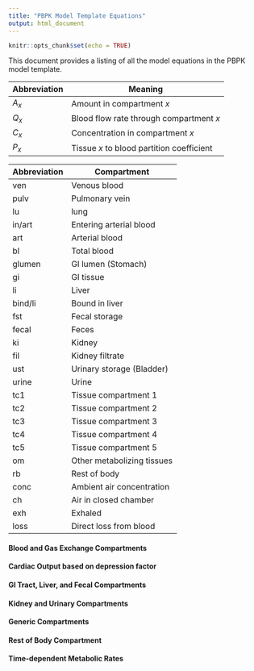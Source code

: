 ---
title: "PBPK Model Template Equations"
output: html_document
---

```{r setup, include=FALSE}
knitr::opts_chunk$set(echo = TRUE)
```

This document provides a listing of all the model equations in the PBPK model template.

Abbreviation | Meaning
----------   | ----------
$A_x$ | Amount in compartment $x$
$Q_x$ | Blood flow rate through compartment $x$
$C_x$ | Concentration in compartment $x$
$P_x$ | Tissue $x$ to blood partition coefficient

Abbreviation | Compartment
----------   | ----------
ven | Venous blood
pulv | Pulmonary vein
lu | lung
in/art | Entering arterial blood
art | Arterial blood
bl | Total blood
glumen | GI lumen (Stomach)
gi | GI tissue
li | Liver
bind/li | Bound in liver
fst | Fecal storage
fecal | Feces
ki | Kidney
fil | Kidney filtrate
ust | Urinary storage (Bladder)
urine | Urine
tc1 | Tissue compartment 1
tc2 | Tissue compartment 2
tc3 | Tissue compartment 3
tc4 | Tissue compartment 4
tc5 | Tissue compartment 5
om | Other metabolizing tissues
rb | Rest of body
conc | Ambient air concentration
ch | Air in closed chamber
exh | Exhaled
loss | Direct loss from blood


#### Blood and Gas Exchange Compartments
\begin{align}
\frac{d A_\text{bl}}{dt} &= 
\begin{cases}
0, \text{ if separate venous and arterial blood compartments} \\
F_\text{free}\left( \left(Q_\text{li}+Q_\text{gi}\right)\frac{C_\text{li}}{P_\text{li}} + Q_\text{ki}\frac{C_\text{ki}}{P_\text{ki}} + Q_\text{tc1}\frac{C_\text{tc1}}{P_\text{tc1}} + Q_\text{tc2}\frac{C_\text{tc2}}{P_\text{tc2}} + Q_\text{tc3}\frac{C_\text{tc3}}{P_\text{tc3}} + Q_\text{tc4}\frac{C_\text{tc4}}{P_\text{tc4}} + Q_\text{tc5}\frac{C_\text{tc5}}{P_\text{tc5}} + Q_\text{om}\frac{C_\text{om}}{P_\text{om}} + Q_\text{rb}\frac{C_\text{rb}}{P_\text{rb}}\right) + R_\text{IV} - F_\text{free}C_\text{art}\left( Q_\text{li} + Q_\text{ki} + Q_\text{gi} + Q_\text{tc1} + Q_\text{tc2} + Q_\text{tc3} + Q_\text{tc4} + Q_\text{tc5} + Q_\text{om} + Q_\text{rb} \right) - F_\text{free}k_\text{GFR}C_\text{art} - k_\text{ust}^\text{ven}A_\text{bl} - k_\text{loss}C_\text{bl}, \text{ otherwise}
\end{cases} \\ \\

\frac{d A_\text{loss}}{dt} &= \begin{cases}
k_\text{loss}C_\text{ven}, \text{ if separate venous and arterial blood compartments} \\
 k_\text{loss}C_\text{bl}, \text{ otherwise}
\end{cases} \\ \\
 

\frac{d A_\text{ven}}{dt} &= 
\begin{cases}
0, \text{ if steady state approximation for venous blood} \\
F_\text{free}\left( \left(Q_\text{li}+Q_\text{gi}\right)\frac{C_\text{li}}{P_\text{li}} + Q_\text{ki}\frac{C_\text{ki}}{P_\text{ki}} + Q_\text{tc1}\frac{C_\text{tc1}}{P_\text{tc1}} + Q_\text{tc2}\frac{C_\text{tc2}}{P_\text{tc2}} + Q_\text{tc3}\frac{C_\text{tc3}}{P_\text{tc3}} + Q_\text{tc4}\frac{C_\text{tc4}}{P_\text{tc4}} + Q_\text{tc5}\frac{C_\text{tc5}}{P_\text{tc5}} + Q_\text{om}\frac{C_\text{om}}{P_\text{om}} + Q_\text{rb}\frac{C_\text{rb}}{P_\text{rb}}\right) + R_\text{IV} - Q_\text{cardiac}C_\text{ven} - k_\text{ust}^\text{ven}A_\text{ven} - k_\text{loss}C_\text{ven}, \text{ otherwise}
\end{cases} \\ \\

C_\text{ven} &= 
\begin{cases}
\frac{1}{Q_\text{cardiac}}\left(F_\text{free}\left( \left(Q_\text{li}+Q_\text{gi}\right)\frac{C_\text{li}}{P_\text{li}} + Q_\text{ki}\frac{C_\text{ki}}{P_\text{ki}} + Q_\text{tc1}\frac{C_\text{tc1}}{P_\text{tc1}} + Q_\text{tc2}\frac{C_\text{tc2}}{P_\text{tc2}} + Q_\text{tc3}\frac{C_\text{tc3}}{P_\text{tc3}} + Q_\text{tc4}\frac{C_\text{tc4}}{P_\text{tc4}} + Q_\text{tc5}\frac{C_\text{tc5}}{P_\text{tc5}} + Q_\text{om}\frac{C_\text{om}}{P_\text{om}} + Q_\text{rb}\frac{C_\text{rb}}{P_\text{rb}}\right) + R_\text{IV}\right), \text{ if steady state approximation for venous blood} \\
 \frac{A_\text{ven}}{V_\text{ven}}, \text{ otherwise}
\end{cases} \\ \\

C_\text{pulv} &=
\begin{cases}
\frac{Q_\text{p}F_\text{inh}C_\text{inh} + Q_\text{cardiac}C_\text{ven}}{\frac{Q_\text{p}}{P_\text{B}}+Q_\text{cardiac}}, \text{ if steady state approximation for gas exchange} \\
0, \text{ otherwise}
\end{cases} \\ \\

\frac{d A_\text{lu}}{dt} &= 
\begin{cases}
Q_\text{cardiac}\left(C_\text{pulv} - \frac{C_\text{lu}}{P_\text{lu}}\right) - \frac{V_\text{max}^\text{lu}\frac{C_\text{lu}}{P_\text{lu}}}{K_\text{m}^\text{lu}+\frac{C_\text{lu}}{P_\text{lu}}} - k_\text{met}^\text{lu}V_\text{lu}\frac{C_\text{lu}}{P_\text{lu}}, \text{ if steady state approximation for gas exchange} \\
Q_\text{p}F_\text{inh}C_\text{inh} - Q_\text{p}\frac{C_\text{lu}}{P_\text{lu}P_\text{B}} + Q_\text{cardiac}\left(C_\text{ven} - \frac{C_\text{lu}}{P_\text{lu}}\right) - \frac{V_\text{max}^\text{lu}\frac{C_\text{lu}}{P_\text{lu}}}{K_\text{m}^\text{lu}+\frac{C_\text{lu}}{P_\text{lu}}} - k_\text{met}^\text{lu}V_\text{lu}\frac{C_\text{lu}}{P_\text{lu}}, \text{ otherwise}
\end{cases} \\ \\

C_\text{art}^\text{in} &= 
\begin{cases}
\frac{C_\text{lu}}{P_\text{lu}}, \text{ if including lung compartment} \\
C_\text{pulv}, \text{ otherwise}
\end{cases} \\ \\

\frac{d A_\text{art}}{dt} &=
\begin{cases}
0, \text{ if steady state approximation for arterial blood} \\
Q_\text{cardiac}\left(C_\text{art}^\text{in} - C_\text{art}^\text{comp}\right), \text{ otherwise}
\end{cases} \\ \\

C_\text{art}^\text{comp} &= 
\begin{cases}
C_\text{art}^\text{in}, \text{ if steady state approximation for arterial blood} \\
\frac{A_\text{art}}{V_\text{art}}, \text{ otherwise}
\end{cases} \\ \\

C_\text{art} &=
\begin{cases}
\frac{A_\text{bl}}{V_\text{bl}}, \text{ if using single, total blood compartment} \\
C_\text{art}^\text{comp}, \text{ otherwise}
\end{cases} \\ \\

\frac{d A_\text{conc}}{dt} &= 0 \\ \\

\frac{d A_\text{ch}}{dt} &=
\begin{cases}
N_\text{ch}\left( R_\text{exh} - Q_\text{p}F_\text{inh}C_\text{inh} \right) - k_\text{loss}^\text{ch}*A_\text{ch}, \text{ if using a closed chamber} \\
0, \text{ otherwise}
\end{cases} \\ \\

R_\text{exh} &=
\begin{cases}
Q_\text{p}\frac{C_\text{pulv}}{P_\text{B}}, \text{ if steady state approximation for gas exchange} \\
Q_\text{p}\frac{C_\text{lu}}{P_\text{lu}P_\text{B}}, \text{ otherwise}
\end{cases} \\ \\

\frac{d A_\text{exh}}{dt} &= R_\text{exh} \\ \\


\end{align}


#### Cardiac Output based on depression factor
\begin{align}
D_\text{cardiac} &= 1 + \left( \frac{C_\text{rb}}{P_\text{rb}K_\text{inhib}} \right)^{n_\text{cardiac}} \\ \\

Q_\text{cardiac} &= \frac{Q_{\text{cardiac}_0}}{D_\text{cardiac}}
\end{align}

#### GI Tract, Liver, and Fecal Compartments
\begin{align}
\frac{d A_\text{glumen}}{dt} &= -k_\text{abs}^\text{gi}A_\text{glumen} - \frac{1}{D_\text{cardiac}}k_\text{abs}^\text{li}A_\text{glumen} - k_\text{unabs}A_\text{glumen} \\ \\

\frac{d A_\text{gi}}{dt} &= F_\text{free}Q_\text{gi}\left(C_\text{art} - \frac{C_\text{gi}}{P_\text{gi}}\right) + k_\text{abs}^\text{gi}A_\text{glumen} - \frac{1}{D_\text{cardiac}}k_\text{abs2}^\text{li}A_\text{gi} - k_\text{fst}A_\text{gi} \\ \\

\frac{d A_\text{li}}{dt} &= F_\text{free}\left(Q_\text{li}C_\text{art} + Q_\text{gi}\frac{C_\text{gi}}{P_\text{gi}}  - \left(Q_\text{li}+Q_\text{gi}\right)\frac{C_\text{li}}{P_\text{li}}\right) + \frac{1}{D_\text{cardiac}}k_\text{abs}^\text{li}A_\text{glumen} + \frac{1}{D_\text{cardiac}}k_\text{abs2}^\text{li}A_\text{gi} + R_\text{0bg}^\text{li} -  \frac{V_\text{max}^\text{li}\frac{C_\text{li}}{P_\text{li}}}{K_\text{m}^\text{li}+\frac{C_\text{li}}{P_\text{li}}} - k_\text{met}^\text{li}V_\text{li}\frac{C_\text{li}}{P_\text{li}} - F_\text{free}k_\text{bile}\frac{A_\text{li}}{P_\text{li}} -\frac{V_\text{max}^\text{bind,li}\frac{F_\text{free}C_\text{li}}{P_\text{li}}}{K_\text{m}^\text{bind,li}+\frac{F_\text{free}C_\text{li}}{P_\text{li}}} + k_\text{off}^\text{li}A_\text{bind}^\text{li}  \\ \\

\frac{d A_\text{bind}^\text{li}}{dt} &= \frac{V_\text{max}^\text{bind,li}\frac{F_\text{free}C_\text{li}}{P_\text{li}}}{K_\text{m}^\text{bind,li}+\frac{F_\text{free}C_\text{li}}{P_\text{li}}} - k_\text{off}^\text{li}A_\text{bind}^\text{li} \\ \\

\frac{d A_\text{fst}}{dt} &= k_\text{unabs}A_\text{glumen} + k_\text{fst}A_\text{gi} + F_\text{free}k_\text{bile}\frac{A_\text{li}}{P_\text{li}} - k_\text{feces}A_\text{fst} \\ \\

\frac{d A_\text{fecal}}{dt} &= k_\text{feces}A_\text{fst}
\end{align}



#### Kidney and Urinary Compartments
\begin{align}
\frac{d A_\text{ki}}{dt} &= F_\text{free}Q_\text{ki}\left(C_\text{art} - \frac{C_\text{ki}}{P_\text{ki}}\right) + \frac{V_\text{max}^\text{reabs}C_\text{fil}}{K_\text{m}^\text{reabs}+C_\text{fil}} \\ \\

\frac{d A_\text{fil}}{dt} &= F_\text{free}k_\text{GFR}C_\text{art} - \frac{V_\text{max}^\text{reabs}C_\text{fil}}{K_\text{m}^\text{reabs}+C_\text{fil}} - k_\text{ust}^\text{fil}A_\text{fil} \\ \\

\frac{d A_\text{ust}}{dt} &= 
\begin{cases}
k_\text{ust}^\text{fil}A_\text{fil} + k_\text{ust}^\text{ven}A_\text{ven} - k_\text{urine}A_\text{ust}, \text{ if separate venous and arterial blood compartments} \\
k_\text{ust}^\text{fil}A_\text{fil} + k_\text{ust}^\text{ven}A_\text{bl} - k_\text{urine}A_\text{ust} , \text{ otherwise}
\end{cases} \\ \\

\frac{d A_\text{urine}}{dt} &= k_\text{urine}A_\text{ust}
\end{align}


#### Generic Compartments

\begin{align}
\frac{d A_\text{tc1}}{dt} &= F_\text{free}Q_\text{tc1}\left(C_\text{art} - \frac{C_\text{tc1}}{P_\text{tc1}}\right) \\ \\

\frac{d A_\text{tc2}}{dt} &= F_\text{free}Q_\text{tc2}\left(C_\text{art} - \frac{C_\text{tc2}}{P_\text{tc2}}\right) \\ \\

\frac{d A_\text{tc3}}{dt} &= F_\text{free}Q_\text{tc3}\left(C_\text{art} - \frac{C_\text{tc3}}{P_\text{tc3}}\right) \\ \\

\frac{d A_\text{tc4}}{dt} &= F_\text{free}Q_\text{tc4}\left(C_\text{art} - \frac{C_\text{tc4}}{P_\text{tc4}}\right) \\ \\

\frac{d A_\text{tc5}}{dt} &= F_\text{free}Q_\text{tc5}\left(C_\text{art} - \frac{C_\text{tc5}}{P_\text{tc5}}\right) \\ \\

\frac{d A_\text{om}}{dt} &= F_\text{free}Q_\text{om}\left(C_\text{art} - \frac{C_\text{om}}{P_\text{om}}\right) - \frac{V_\text{max}^\text{om}\frac{C_\text{om}}{P_\text{om}}}{K_\text{m}^\text{om}+\frac{C_\text{om}}{P_\text{om}}} - k_\text{met}^\text{om}V_\text{om}\frac{C_\text{om}}{P_\text{om}}
\end{align}


#### Rest of Body Compartment
\begin{equation}
\frac{d A_\text{rb}}{dt} = F_\text{free}Q_\text{rb}\left(C_\text{art} - \frac{C_\text{rb}}{P_\text{rb}}\right)
\end{equation}



#### Time-dependent Metabolic Rates
\begin{align}
\frac{d V_\text{max}^\text{lu}}{dt} &= k_\text{ERR}\left( V_{\text{max}_\text{setpt}}^\text{lu} - V_\text{max}^\text{lu} \right) - k_\text{loss}^\text{enz}\frac{V_\text{max}^\text{lu}}{V_\text{lu}}\frac{V_\text{max}^\text{lu}\frac{C_\text{lu}}{P_\text{lu}}}{K_\text{m}^\text{lu}+\frac{C_\text{lu}}{P_\text{lu}}} \\ \\

\frac{d V_\text{max}^\text{li}}{dt} &= k_\text{ERR}\left( V_{\text{max}_\text{setpt}}^\text{li} - V_\text{max}^\text{li} \right) - k_\text{loss}^\text{enz}\frac{V_\text{max}^\text{li}}{V_\text{li}}\frac{V_\text{max}^\text{li}\frac{C_\text{li}}{P_\text{li}}}{K_\text{m}^\text{li}+\frac{C_\text{li}}{P_\text{li}}} \\ \\

\frac{d V_\text{max}^\text{om}}{dt} &= k_\text{ERR}\left( V_{\text{max}_\text{setpt}}^\text{om} - V_\text{max}^\text{om} \right) - k_\text{loss}^\text{enz}\frac{V_\text{max}^\text{om}}{V_\text{om}}\frac{V_\text{max}^\text{om}\frac{C_\text{om}}{P_\text{om}}}{K_\text{m}^\text{om}+\frac{C_\text{om}}{P_\text{om}}}
\end{align}


